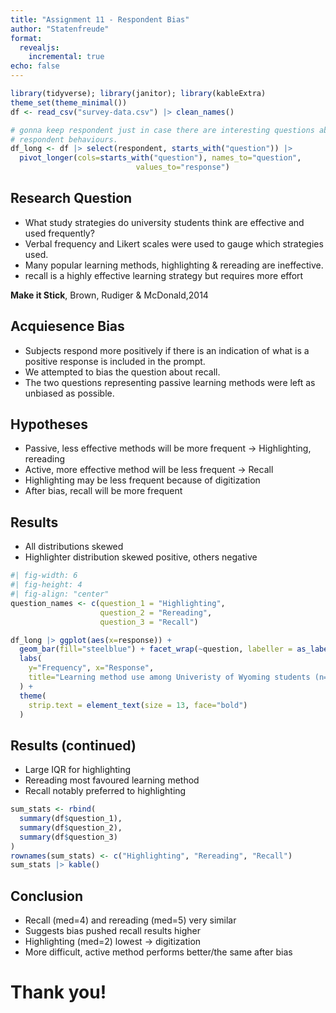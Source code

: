 ```yaml
---
title: "Assignment 11 - Respondent Bias"
author: "Statenfreude"
format:
  revealjs: 
    incremental: true
echo: false
---
```


```r
library(tidyverse); library(janitor); library(kableExtra)
theme_set(theme_minimal())
df <- read_csv("survey-data.csv") |> clean_names()

# gonna keep respondent just in case there are interesting questions about
# respondent behaviours.
df_long <- df |> select(respondent, starts_with("question")) |> 
  pivot_longer(cols=starts_with("question"), names_to="question", 
                            values_to="response")
```   

## Research Question
- What study strategies do university students think are effective and used frequently?  
- Verbal frequency and Likert scales were used to gauge which strategies used. 
- Many popular learning methods, highlighting & rereading are ineffective.  
- recall is a highly effective learning strategy but requires more effort

**Make it Stick**, $\text{Brown, Rudiger & McDonald,2014}$

## Acquiesence Bias
- Subjects respond more positively if there is an indication of what is a positive response
is included in the prompt.  
- We attempted to bias the question about recall.  
- The two questions representing passive learning methods were left as unbiased as possible.  

## Hypotheses
- Passive, less effective methods will be more frequent $\to$ Highlighting, rereading  
- Active, more effective method will be less frequent $\to$ Recall  
- Highlighting may be less frequent because of digitization  
- After bias, recall will be more frequent

## Results
- All distributions skewed  
- Highlighter distribution skewed positive, others negative
```r
#| fig-width: 6
#| fig-height: 4
#| fig-align: "center"
question_names <- c(question_1 = "Highlighting",
                    question_2 = "Rereading",
                    question_3 = "Recall")

df_long |> ggplot(aes(x=response)) + 
  geom_bar(fill="steelblue") + facet_wrap(~question, labeller = as_labeller(question_names)) +
  labs(
    y="Frequency", x="Response",
    title="Learning method use among Univeristy of Wyoming students (n=40)"
  ) +
  theme(
    strip.text = element_text(size = 13, face="bold")
  )
```

## Results (continued)
- Large IQR for highlighting  
- Rereading most favoured learning method
- Recall notably preferred to highlighting

```r
sum_stats <- rbind(
  summary(df$question_1),
  summary(df$question_2),
  summary(df$question_3)  
) 
rownames(sum_stats) <- c("Highlighting", "Rereading", "Recall")
sum_stats |> kable()
```

## Conclusion
- Recall (med=4) and rereading (med=5) very similar  
- Suggests bias pushed recall results higher  
- Highlighting (med=2) lowest $\to$ digitization  
- More difficult, active method performs better/the same after bias

# Thank you!


